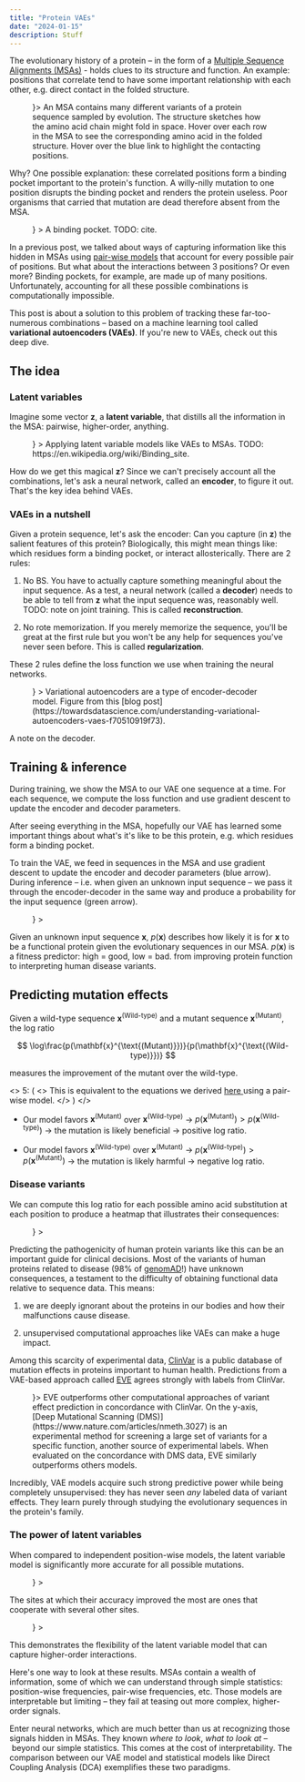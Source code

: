 ```yaml
---
title: "Protein VAEs"
date: "2024-01-15"
description: Stuff
---
```



The evolutionary history of a protein – in the form of a [Multiple Sequence Alignments (MSAs)](https://en.wikipedia.org/wiki/Multiple_sequence_alignment) - holds clues to its structure and function. An example: positions that correlate tend to have some important relationship with each other, e.g. direct contact in the folded structure.

<Figure content={<MSACoupling />}>
  An MSA contains many different variants of a protein sequence sampled by
  evolution. The structure sketches how the amino acid chain might fold in
  space. Hover over each row in the MSA to see the corresponding amino acid in
  the folded structure. Hover over the blue link to highlight the contacting
  positions.
</Figure>

Why? One possible explanation: these correlated positions form a binding pocket important to the protein's function. A willy-nilly mutation to one position disrupts the binding pocket and renders the protein useless. Poor organisms that carried that mutation are dead therefore absent from the MSA.

<Figure
  content={
    <Image
      path={require("./images/binding-pocket.png")}
      width="40%"
      mobileWidth="60%"
    />
  }
>
  A binding pocket. TODO: cite.
</Figure>

In a previous <Link to="/protein-evolution">post</Link>, we talked about ways of capturing information like this hidden in MSAs using [pair-wise models](https://en.wikipedia.org/wiki/Potts_model) that account for every possible pair of positions. But what about the interactions between 3 positions? Or even more? Binding pockets, for example, are made up of many positions. Unfortunately, accounting for all these possible combinations is computationally impossible.

This post is about a solution to this problem of tracking these far-too-numerous combinations – based on a machine learning tool called **variational autoencoders (VAEs)**. If you're new to VAEs, check out this deep dive.

<LinkPreview
  title="An introduction to variational autoencoders"
  description="Predicting protein function using deep generative models. Latent variable models, reconstruction, variational autoencoders (VAEs), Bayesian inference, evidence lower bound (ELBO)."
  url="https://liambai.com/variational-autoencoder"
  ogImageSrc="https://liambai.com/previews/variational-autoencoder.png"
/>

## The idea

### Latent variables

Imagine some vector $\mathbf{z}$, a **latent variable**, that distills all the information in the MSA: pairwise, higher-order, anything.

<Figure
  content={
    <Image path={require("../variational-autoencoder/images/MSA-latent.png")} />
  }
>
  Applying latent variable models like VAEs to MSAs. TODO:
  https://en.wikipedia.org/wiki/Binding_site.
</Figure>

How do we get this magical $\mathbf{z}$? Since we can't precisely account all the combinations, let's ask a neural network, called an **encoder**, to figure it out. That's the key idea behind VAEs.

### VAEs in a nutshell

Given a protein sequence, let's ask the encoder: Can you capture (in $\mathbf{z}$) the salient features of this protein? Biologically, this might mean things like: which residues form a binding pocket, or interact allosterically. There are 2 rules:

1. No BS. You have to actually capture something meaningful about the input sequence. As a test, a neural network (called a **decoder**) needs to be able to tell from $\mathbf{z}$ what the input sequence was, reasonably well. TODO: note on joint training. This is called **reconstruction**.

2. No rote memorization. If you merely memorize the sequence, you'll be great at the first rule but you won't be any help for sequences you've never seen before. This is called **regularization**.

These 2 rules define the <Link to="/variational-autoencoder/#the-loss-function">loss function</Link> we use when training the neural networks.

<Figure
  content={
    <Image
      path={require("../variational-autoencoder/images/VAE-compression.png")}
      width="60%"
    />
  }
>
  Variational autoencoders are a type of encoder-decoder model. Figure from this
  [blog
  post](https://towardsdatascience.com/understanding-variational-autoencoders-vaes-f70510919f73).
</Figure>

A note on the decoder.

## Training & inference

During training, we show the MSA to our VAE one sequence at a time. For each sequence, we compute the loss function and use gradient descent to update the encoder and decoder parameters.

After seeing everything in the MSA, hopefully our VAE has learned some important things about what's it's like to be this protein, e.g. which residues form a binding pocket.

To train the VAE, we feed in sequences in the MSA and use gradient descent to update the encoder and decoder parameters (blue arrow). During inference – i.e. when given an unknown input sequence – we pass it through the encoder-decoder in the same way and produce a probability for the input sequence (green arrow).

<Figure
  content={
    <Image
      path={require("./images/DeepSequence-architecture.png")}
      width="90%"
    />
  }
></Figure>

Given an unknown input sequence $\mathbf{x}$, $p(\mathbf{x})$ describes how likely it is for $\mathbf{x}$ to be a functional protein given the evolutionary sequences in our MSA. $p(\mathbf{x})$ is a fitness predictor: high = good, low = bad. from improving protein function to interpreting human disease variants.

## Predicting mutation effects

Given a wild-type sequence $\mathbf{x}^{\text{(Wild-type)}}$ and a mutant sequence $\mathbf{x}^{\text{(Mutant)}}$, the log ratio

$$
\log\frac{p(\mathbf{x}^{\text{(Mutant)}})}{p(\mathbf{x}^{\text{(Wild-type)}})}
$$

measures the improvement of the mutant over the wild-type.

<>
  5: (
  <>
    <span>This is equivalent to the equations we derived </span>
    <a href="https://liambai.com/protein-evolution/#predicting-mutation-effects">
      here
    </a>
    <span> using a pair-wise model.</span>
  </>
  )
</>

- Our model favors $\mathbf{x}^{\text{(Mutant)}}$ over $\mathbf{x}^{\text{(Wild-type)}}$ $\rightarrow$ $p(\mathbf{x}^{\text{(Mutant)}}) > p(\mathbf{x}^{\text{(Wild-type)}})$ $\rightarrow$ the mutation is likely beneficial $\rightarrow$ positive log ratio.

- Our model favors $\mathbf{x}^{\text{(Wild-type)}}$ over $\mathbf{x}^{\text{(Mutant)}}$
  $\rightarrow$ $p(\mathbf{x}^{\text{(Wild-type)}}) > p(\mathbf{x}^{\text{(Mutant)}})$ $\rightarrow$ the mutation is likely harmful $\rightarrow$ negative log ratio.

### Disease variants

We can compute this log ratio for each possible amino acid substitution at each position to produce a heatmap that illustrates their consequences:

<Figure
  content={<Image path={require("./images/mutation-effect-heatmap.png")} />}
></Figure>

Predicting the pathogenicity of human protein variants like this can be an important guide for clinical decisions. Most of the variants of human proteins related to disease (98% of [genomAD](https://gnomad.broadinstitute.org/)!) have unknown consequences, a testament to <Link to="/protein-representation">the difficulty of obtaining functional data relative to sequence data</Link>. This means:

1. we are deeply ignorant about the proteins in our bodies and how their malfunctions cause disease.

2. unsupervised computational approaches like VAEs can make a huge impact.

Among this scarcity of experimental data, [ClinVar](https://www.ncbi.nlm.nih.gov/clinvar/intro/) is a public database of mutation effects in proteins important to human health. Predictions from a VAE-based approach called [EVE](https://github.com/OATML/EVE) agrees strongly with labels from ClinVar.

<Figure content={<Image path={require("./images/EVE-ClinVar.png")} />}>
  EVE outperforms other computational approaches of variant effect prediction in
  concordance with ClinVar. On the y-axis, [Deep Mutational Scanning
  (DMS)](https://www.nature.com/articles/nmeth.3027) is an experimental method
  for screening a large set of variants for a specific function, another source
  of experimental labels. When evaluated on the concordance with DMS data, EVE
  similarly outperforms others models.
</Figure>

Incredibly, VAE models acquire such strong predictive power while being completely unsupervised: they has never seen _any_ labeled data of variant effects. They learn purely through studying the evolutionary sequences in the protein's family.

### The power of latent variables

When compared to independent position-wise models, the latent variable model is significantly more accurate for all possible mutations.

<Figure
  content={<Image path={require("./images/DeepSequence-vs-others.png")} />}
></Figure>

The sites at which their accuracy improved the most are ones that cooperate with several other sites.

<Figure
  content={<Image path={require("./images/DeepSequence-vs-independent.png")} />}
></Figure>

This demonstrates the flexibility of the latent variable model that can capture higher-order interactions.

Here's one way to look at these results. MSAs contain a wealth of information, some of which we can understand through simple statistics: <Link to="/protein-evolution/#counting-amino-acid-frequencies">position-wise frequencies</Link>, <Link to="/protein-evolution/#pairwise-frequencies">pair-wise frequencies</Link>, etc. Those models are interpretable but limiting – they fail at teasing out more complex, higher-order signals.

Enter neural networks, which are much better than us at recognizing those signals hidden in MSAs. They known _where to look_, _what to look at_ – beyond our simple statistics. This comes at the cost of interpretability. The comparison between our VAE model and statistical models like <Link to="/protein-evolution">Direct Coupling Analysis (DCA)</Link> exemplifies these two paradigms.
